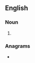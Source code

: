 ==English==

===Noun===
{{head|en|noun form}}

# {{plural of|nixer|lang=en}}

===Anagrams===
* {{anagrams|en|a=einrsx|sixern}}